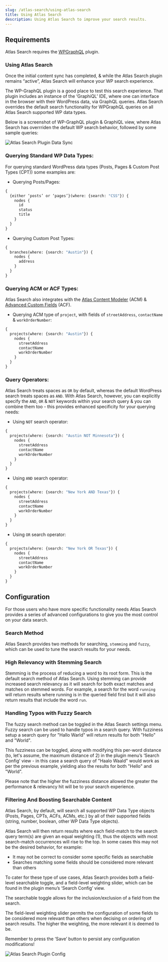 ```yaml
---
slug: /atlas-search/using-atlas-search
title: Using Atlas Search
description: Using Atlas Search to improve your search results.
---
```

## Requirements
Atlas Search requires the [WPGraphQL](https://wordpress.org/plugins/wp-graphql/) plugin.

### Using Atlas Search
Once the initial content sync has completed, & while the Atlas Search plugin remains “active”, Atlas Search will enhance your WP search experience.

The WP-GraphQL plugin is a good place to test this search experience. That plugin includes an instance of the ‘GraphiQL’ IDE, where one can interface in the browser with their WordPress data, via GraphQL queries. Atlas Search overrides the default search functionality for WPGraphQL queries on all Atlas Search supported WP data types.

Below is a screenshot of WP-GraphQL plugin & GraphiQL view, where Atlas Search has overrriden the default WP search behavior, followed by some sample queries:

![Atlas Search Plugin Data Sync](./images/as-wpgraphiql.png)


### Querying Standard WP Data Types:
For querying standard WordPress data types (Posts, Pages & Custom Post Types (CPT)) some examples are:

* Querying Posts/Pages:
```graphql
{
  {either ‘posts’ or ‘pages’}(where: {search: "CSS"}) {
    nodes {
      id
      status
      title
    }
  }
}
```
* Querying Custom Post Types:
```graphql
{
  branches(where: {search: "Austin"}) {
    nodes {
      address
    }
  }
}
```


### Querying ACM or ACF Types:
Atlas Search also integrates with the [Atlas Content Modeler](https://developers.wpengine.com/blog/what-is-atlas-content-modeler) (ACM) & [Advanced Custom Fields](https://wordpress.org/plugins/advanced-custom-fields/) (ACF).

* Querying ACM type of `project`, with fields of  `streetAddress`, `contactName` & `workOrderNumber`:
```graphql
{
  projects(where: {search: "Austin"}) {
    nodes {
      streetAddress
      contactName
      workOrderNumber
    }
  }
}
```


### Query Operators:
Atlas Search treats spaces as `OR` by default, whereas the default WordPress search treats spaces as `AND`. With Atlas Search, however, you can explicitly specify the `AND`, `OR` & `NOT` keywords within your search query & you can combine them too - this provides enhanced specificity for your querying needs:

* Using `NOT` search operator:
```graphql
{
  projects(where: {search: "Austin NOT Minnesota"}) {
    nodes {
      streetAddress
      contactName
      workOrderNumber
    }
  }
}
```

* Using `AND` search operator:
```graphql
{
  projects(where: {search: "New York AND Texas"}) {
    nodes {
      streetAddress
      contactName
      workOrderNumber
    }
  }
}
```

* Using `OR` search operator:
```graphql
{
  projects(where: {search: "New York OR Texas"}) {
    nodes {
      streetAddress
      contactName
      workOrderNumber
    }
  }
}
```


## Configuration
For those users who have more specific functionality needs Atlas Search provides a series of advanced configurations to give you the most control on your data search.

### Search Method
Atlas Search provides two methods for searching, `stemming` and `fuzzy`, which can be used to tune the search results for your needs.

### High Relevancy with Stemming Search
Stemming is the process of reducing a word to its root form. This is the default search method of Atlas Search. Using stemming can provide increased search relevancy as it will search for both exact matches and matches on stemmed words.
For example, a search for the word `running` will return results where running is in the queried field first but it will also return results that include the word `run`.

### Handling Typos with Fuzzy Search
The fuzzy search method can be toggled in the Atlas Search settings menu. Fuzzy search can be used to handle typos in a search query.
With fuzziness setup a search query for "Hallo Warld" will return results for both "Hello" and "World".

This fuzziness can be toggled, along with modifying this per-word distance (to, let's assume, the maximum distance of 2) in the plugin menu’s ‘Search Config’ view - in this case a search query of "Haalo Waald" would work as per the previous example, yielding also the results for both "Hello" and "World".

Please note that the higher the fuzziness distance allowed the greater the performance & relevancy hit will be to your search experience.

### Filtering And Boosting Searchable Content
Atlas Search, by default, will search all supported WP Data Type objects (Posts, Pages, CPTs, ACFs, ACMs, etc.) by all of their supported fields (string, number, boolean, other WP Data Type objects).

Atlas Search will then return results where each field-match to the search query term(s) are given an equal weighting (1), thus the objects with most search-match occurrences will rise to the top. In some cases this may not be the desired behavior, for example:
* It may not be correct to consider some specific fields as searchable
* Searches matching some fields should be considered more relevant than others

To cater for these type of use cases, Atlas Search provides both a field-level searchable toggle, and a field-level weighting slider, which can be found in the plugin menu’s ‘Search Config’ view.

The searchable toggle allows for the inclusion/exclusion of a field from the search.

The field-level weighting slider permits the configuration of some fields to be considered more relevant than others when decising on ordering of search results. The higher the weighting, the more relevant it is deemed to be.

Remember to press the ‘Save’ button to persist any configuration modifications!

![Atlas Search Plugin Config](./images/as-plugin-config.png)
